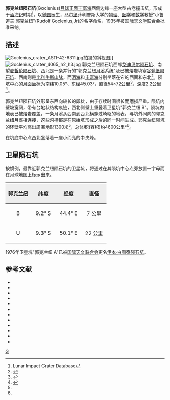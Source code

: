 {{lunar crater data |
 image=As8-13-2225.jpg|300px|
 caption=郭克兰纽陨石坑(下方)和麦哲伦陨石坑(中间)，[[美国宇航局|美国宇航局]]照片。|
 latitude=10.0|
 N_or_S=S|
 longitude=45.0|
 E_or_W=E|
 diameter=54 × 72 公里|
 depth=2.2 公里|
 colong=315|
 eponym=小鲁道夫·郭克兰纽}}
'''郭克兰纽陨石坑'''(Goclenius)[[月球正面|月球正面]][[丰富海|丰富海]]西侧边缘一座大型古老撞击坑，形成于[[酒海纪|酒海纪]]时期<ref name=LICD>Lunar Impact Crater Database</ref>，以[[德国|德国]]医生，[[马尔堡|马尔堡]]菲利普斯大学的[[物理|物理]]、[[医学|医学]]和[[数学|数学]]教授"小鲁道夫·郭克兰纽"(Rudolf Goclenius,Jr)的名字命名，1935年被[[国际天文学联合会|国际天文学联合会]]批准采纳。

==描述==
[[Image:Goclenius_crater_AS11-42-6311.jpg|thumb]]拍摄的斜视图]]
[[Image:Goclenius_crater_4065_h2_h3.jpg|thumb]]
郭克兰纽陨石坑西邻[[戈迪贝尔陨石坑|戈迪贝尔陨石坑]]、南望[[麦哲伦陨石坑|麦哲伦陨石坑]]、西北是一条并行的"郭克兰纽[[月溪|月溪]]系统"及已被熔岩填塞[[谷登堡陨石坑|谷登堡陨石坑]]、西南则是[[比利牛斯山脉_(月球)|比利牛斯山脉]]，而[[神酒海|酒海]]和[[丰富海|丰富海]]分别坐落在它的西面和东北<ref>{{Cite web |url=http://planetarynames.wr.usgs.gov/images/Lunar/lac_79_wac.pdf |title=Crater Goclenius on the map LAC-79 |accessdate=2016-04-15 |archive-date=2018-05-30 |archive-url=https://web.archive.org/web/20180530171910/https://planetarynames.wr.usgs.gov/images/Lunar/lac_79_wac.pdf |dead-url=no }}</ref>。陨坑中心的[[月面坐标|月面坐标]]为南纬10.05°、东经45.03°，直径54×72公里<ref name="IAU">{{Cite web |url=http://planetarynames.wr.usgs.gov/Feature/2198 |title=Directory of the International Astronomical Union |accessdate=2016-04-15 |archive-date=2015-12-06 |archive-url=https://web.archive.org/web/20151206102155/http://planetarynames.wr.usgs.gov/Feature/2198 |dead-url=no }}</ref>，深度2.2公里<ref>{{Cite web |url=http://fisherka.csolutionshosting.net/astronote/plan/craterdepth/html/CraterDepthFeatureNameWestfall.html |title=John E. Westfall's Atlas of the Lunar Terminator, Cambridge Univ. Press (2000) |accessdate=2016-04-15 |archive-date=2014-12-18 |archive-url=https://archive.today/20141218234310/http://fisherka.csolutionshosting.net/astronote/plan/craterdepth/html/CraterDepthFeatureNameWestfall.html |dead-url=no }}</ref>。

郭克兰纽陨石坑外形呈东西向较长的卵状，由于存续时间很长而磨损严重。陨坑内壁坡宽阔，带有台地状结构痕迹，西北侧壁上重叠着卫星坑"郭克兰纽 B"。陨坑内地表已被熔岩覆盖，一条月溪从西南到西北横穿过崎岖的地表，与坑外同向的郭克兰纽月溪相连接，这些沟槽都是在原始坑形成之后的同一时间生成。郭克兰纽陨坑的环壁平均高出周围地形1300米<ref name="LICD"/>，总体积(容积)约4600公里³<ref name="LICD"/>。

在坑底中心点西北坐落着一座小而亮的中央峰。

==卫星陨石坑== 
按惯例，最靠近郭克兰纽陨石坑的卫星坑，将通过在其陨坑中心点旁放置一字母而在月球地图上标示出来。

{| class="wikitable"
!width="25%" style="background:#eeeeee;" |郭克兰纽 
!width="25%" style="background:#eeeeee;" |纬度
!width="25%" style="background:#eeeeee;" |经度
!width="25%" style="background:#eeeeee;" |直径
|-
|align="center"|B
|align="center"|9.2° S
|align="center"|44.4° E
|align="center"|7 公里
|-
|align="center"|U
|align="center"|9.3° S
|align="center"|50.1° E
|align="center"|22 公里
|}

1976年卫星坑"郭克兰纽 A"已被[[国际天文联合会|国际天文联合会]]更名[[伊本·白图泰陨石坑|伊本·白图泰陨石坑]]。

==参考文献==
<references />
{{refbegin}}
* {{cite book
  | last1 = Andersson
  | first1 = L. E.
  | last2 = Whitaker
  | first2 = E. A.
  | authorlink2 = Ewen Whitaker
  | date = 1982
  | title = [[NASA|NASA]] Catalogue of Lunar Nomenclature
  | publisher = NASA RP-1097
  | ref = harv
  }}
* {{cite web
  | last = Blue
  | first = Jennifer
  | date = July 25, 2007
  | title = Gazetteer of Planetary Nomenclature
  | publisher = [[United_States_Geological_Survey|USGS]]
  | url = http://planetarynames.wr.usgs.gov/
  | accessdate = 2007-08-05
  | ref = harv
  | archive-date = 2014-09-24
  | archive-url = https://web.archive.org/web/20140924155446/http://planetarynames.wr.usgs.gov/Page/GANYMEDE/target
  | dead-url = no
  }}
* {{cite book
  | last1 = Bussey
  | first1 = B.
  | authorlink1 = Ben Bussey
  | last2 = Spudis
  | first2 = P.
  | authorlink2 = Paul Spudis
  | date = 2004
  | title = The Clementine Atlas of the Moon
  | publisher = Cambridge University Press
  | location = New York
  | isbn = 978-0-521-81528-4
  | ref = harv
  }}
* {{cite book
  | last1 = Cocks
  | first1 = Elijah E.
  | last2 = Cocks
  | first2 = Josiah C.
  | date = 1995
  | title = Who's Who on the Moon: A Biographical Dictionary of Lunar Nomenclature
  | url = https://archive.org/details/isbn_9780936389271
  | publisher = Tudor Publishers
  | isbn = 978-0-936389-27-1
  | ref = harv
  }}
* {{cite web
  | last = McDowell
  | first = Jonathan
  | date = July 15, 2007
  | url = http://host.planet4589.org/astro/lunar/
  | title = Lunar Nomenclature
  | publisher = Jonathan's Space Report
  | accessdate = 2007-10-24
  | ref = harv
  | archive-date = 2018-12-25
  | archive-url = https://web.archive.org/web/20181225170156/http://host.planet4589.org/astro/lunar/
  | dead-url = no
  }}
* {{cite journal| last1 = Menzel| first1 = D. H.| last2 = Minnaert| first2 = M.| last3 = Levin| first3 = B.| last4 = Dollfus| first4 = A.| last5 = Bell| first5 = B.| title = Report on Lunar Nomenclature by the Working Group of Commission 17 of the IAU| doi = 10.1007/BF00171763| journal = Space Science Reviews| volume = 12| issue = 2| pages = 136–186| date = 1971| bibcode = 1971SSRv...12..136M| ref = harv}}
* {{cite book
  | first = Patrick
  | last = Moore
  | authorlink = Patrick Moore
  | date = 2001
  | title = On the Moon
  | url = https://archive.org/details/patrickmooreonmo00patr
  | publisher = Sterling Publishing Co.
  | isbn = 978-0-304-35469-6
  | ref = harv
  }}
* {{cite book
  | first = Fred W.
  | last = Price
  | date = 1988
  | title = The Moon Observer's Handbook
  | publisher = Cambridge University Press
  | isbn = 978-0-521-33500-3
  | ref = harv
  }}
* {{cite book
  | last = Rükl
  | first = Antonín
  | authorlink = Antonín Rükl
  | date = 1990
  | title = Atlas of the Moon
  | publisher = Kalmbach Books
  | isbn = 978-0-913135-17-4
  | ref = harv
  }}
* {{cite book
  | last = Webb
  | first = Rev. T. W.
  | authorlink = Thomas William Webb
  | date = 1962
  | title = Celestial Objects for Common Telescopes
  | url = https://archive.org/details/celestialobjects00webb
  | edition = 6th revised
  | publisher = Dover
  | isbn = 978-0-486-20917-3
  | ref = harv
  }}
* {{cite book
  | first = Ewen A.
  | last = Whitaker
  | authorlink = Ewen Whitaker
  | date = 1999
  | title = Mapping and Naming the Moon
  | publisher = Cambridge University Press
  | isbn = 978-0-521-62248-6
  | ref = harv
  }}
* {{cite book
  | first = Peter T.
  | last = Wlasuk
  | date = 2000
  | title = Observing the Moon
  | publisher = Springer
  | isbn = 978-1-85233-193-1
  | ref = harv
 }}
{{refend}}

[[Category:月球环形山|G]]
{{月球環形山 (G-K)}}